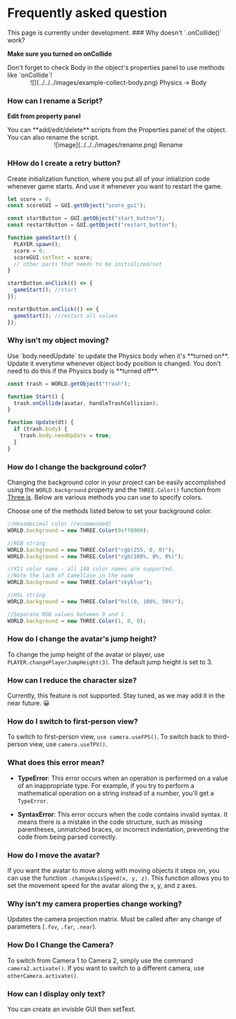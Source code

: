 
# Frequently asked question

<Callout type="warning" icon="🔧">
  This page is currently under development.
</Callout>

<Steps>
### Why doesn't `.onCollide()` work?

**Make sure you turned on onCollide**

<Callout type="error" icon="‼️">
  Don't forget to check Body in the object's properties panel to use methods
  like `onCollide`!
  <div style={{ textAlign: "center" }}>
    <center>
      ![](../../../images/example-collect-body.png) Physics -> Body
    </center>
  </div>
</Callout>

### How can I rename a Script?

**Edit from property panel**

<Callout type="info">
  You can **add/edit/delete** scripts from the Properties panel of the object.
  You can also rename the script.
  <br />
  <center>![image](../../../images/rename.png) Rename </center>
</Callout>

### HHow do I create a retry button?

Create initialization function, where you put all of your intializion code whenever game starts. And use it whenever you want to restart the game.

```js showLineNumbers filename="example restart" {5, 7-12, 18-20}
let score = 0;
const scoreGUI = GUI.getObject("score_gui");

const startButton = GUI.getObject("start_button");
const restartButton = GUI.getObject("restart_button");

function gameStart() {
  PLAYER.spawn();
  score = 0;
  scoreGUI.setText = score;
  // other parts that needs to be initialized/set
}

startButton.onClick(() => {
  gameStart(); //start
});

restartButton.onClick(() => {
  gameStart(); //restart all values
});
```

### Why isn't my object moving?

<Callout type="info">
  Use `body.needUpdate` to update the Physics body when it's **turned on**.
  Update it everytime whenever object body position is changed.
</Callout>
<Callout type="warning">
  You don't need to do this if the Physics body is **turned off**.
</Callout>

```js showLineNumbers {9}
const trash = WORLD.getObject("trash");

function Start() {
  trash.onCollide(avatar, handleTrashCollision);
}

function Update(dt) {
  if (trash.body) {
    trash.body.needUpdate = true;
  }
}
```

### How do I change the background color?

Changing the background color in your project can be easily accomplished using the `WORLD.background` property and the `THREE.Color()` function from [Three.js](https://threejs.org/docs/index.html?q=color#api/en/math/Color). Below are various methods you can use to specify colors.

<Callout type="info">
  Choose one of the methods listed below to set your background color.
</Callout>

```js showLineNumbers filename="Background change"
//Hexadecimal color (recommended)
WORLD.background = new THREE.Color(0xff0000);

//RGB string
WORLD.background = new THREE.Color("rgb(255, 0, 0)");
WORLD.background = new THREE.Color("rgb(100%, 0%, 0%)");

//X11 color name - all 140 color names are supported.
//Note the lack of CamelCase in the name
WORLD.background = new THREE.Color("skyblue");

//HSL string
WORLD.background = new THREE.Color("hsl(0, 100%, 50%)");

//Separate RGB values between 0 and 1
WORLD.background = new THREE.Color(1, 0, 0);
```

### How do I change the avatar's jump height?

To change the jump height of the avatar or player, use `PLAYER.changePlayerJumpHeight(3)`. The default jump height is set to 3.

### How can I reduce the character size?

Currently, this feature is not supported. Stay tuned, as we may add it in the near future. 😀

### How do I switch to first-person view?

To switch to first-person view, `use camera.useFPS()`. To switch back to third-person view, use `camera.useTPV()`.

### What does this error mean?

- **TypeError**: This error occurs when an operation is performed on a value of an inappropriate type. For example, if you try to perform a mathematical operation on a string instead of a number, you'll get a `TypeError`.

- **SyntaxError**: This error occurs when the code contains invalid syntax. It means there is a mistake in the code structure, such as missing parentheses, unmatched braces, or incorrect indentation, preventing the code from being parsed correctly.

### How do I move the avatar?

If you want the avatar to move along with moving objects it steps on, you can use the function `.changeAxisSpeed(x, y, z)`. This function allows you to set the movement speed for the avatar along the x, y, and z axes.

### Why isn't my camera properties change working?

Updates the camera projection matrix. Must be called after any change of parameters (`.fov`, `.far`, `.near`).

### How Do I Change the Camera?

To switch from Camera 1 to Camera 2, simply use the command `camera2.activate()`. If you want to switch to a different camera, use `otherCamera.activate()`.

### How can I display only text?

You can create an invisble GUI then setText.

</Steps>
